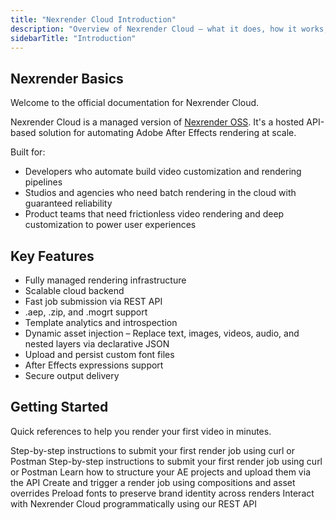 ```yaml
---
title: "Nexrender Cloud Introduction"
description: "Overview of Nexrender Cloud — what it does, how it works, and how to get started."
sidebarTitle: "Introduction"
---
```


## Nexrender Basics
Welcome to the official documentation for Nexrender Cloud. 

Nexrender Cloud is a managed version of [Nexrender OSS](https://github.com/inlife/nexrender). It's a hosted API-based solution for automating Adobe After Effects rendering at scale.

Built for:

- Developers who automate build video customization and rendering pipelines
- Studios and agencies who need batch rendering in the cloud with guaranteed reliability
- Product teams that need frictionless video rendering and deep customization to power user experiences

## Key Features
- Fully managed rendering infrastructure
- Scalable cloud backend
- Fast job submission via REST API
- .aep, .zip, and .mogrt support
- Template analytics and introspection
- Dynamic asset injection – Replace text, images, videos, audio, and nested layers via declarative JSON
- Upload and persist custom font files
- After Effects expressions support
- Secure output delivery

## Getting Started
Quick references to help you render your first video in minutes.

<CardGroup cols={3}>
  <Card
    title="Prerequisites"
    icon="check"
    href="/cloud/prerequisites"
  >
    Step-by-step instructions to submit your first render job using curl or Postman
  </Card>
  <Card
    title="Quickstart"
    icon="bolt"
    href="/cloud/quickstart"
  >
    Step-by-step instructions to submit your first render job using curl or Postman
  </Card>
  <Card
    title="Template Setup"
    icon="upload"
    href="/cloud/templates/creating"
  >
    Learn how to structure your AE projects and upload them via the API
  </Card>
  <Card
    title="Submit a Render Job"
    icon="play"
    href="/cloud/jobs/creating"
  >
    Create and trigger a render job using compositions and asset overrides
  </Card>
   <Card
    title="Fonts and Brand Assets"
    icon="font"
    href="/cloud/fonts/upload"
  >
    Preload fonts to preserve brand identity across renders
  </Card>
  <Card
    title="API Reference"
    icon="terminal"
    href="/api-reference"
  >
    Interact with Nexrender Cloud programmatically using our REST API
  </Card>
</CardGroup>
